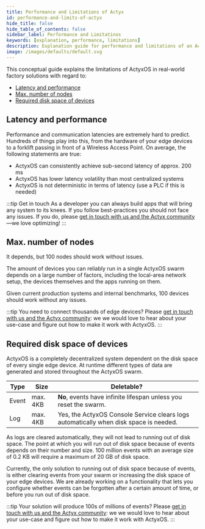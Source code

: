```yaml
---
title: Performance and Limitations of Actyx
id: performance-and-limits-of-actyx
hide_title: false
hide_table_of_contents: false
sidebar_label: Performance and Limitatinos
keywords: [explanation, performance, limitations]
description: Explanation guide for performance and limitations of an Actyx solution.
image: /images/defaults/default.svg
---
```


This conceptual guide explains the limitations of ActyxOS in real-world factory solutions with regard to:

- [Latency and performance](#latency-and-performance)
- [Max. number of nodes](#max-number-of-nodes)
- [Required disk space of devices](#required-disk-space)

## Latency and performance
Performance and communication latencies are extremely hard to predict. Hundreds of things play into this, from the hardware of your edge devices to a forklift passing in front of a Wireless Access Point. On average, the following statements are true:

- ActyxOS can consistently achieve sub-second latency of approx. 200 ms
- ActyxOS has lower latency volatility than most centralized systems
- ActyxOS is not deterministic in terms of latency (use a PLC if this is needed)
 
:::tip Get in touch
As a developer you can always build apps that will bring any system to its knees. If you follow best-practices you should not face any issues. If you do, please [get in touch with us and the Actyx community](https://community.actyx.com/)—we love optimizing!
:::

## Max. number of nodes

It depends, but 100 nodes should work without issues.

The amount of devices you can reliably run in a single ActyxOS swarm depends on a large number of factors, including the local-area network setup, the devices themselves and the apps running on them.

Given current production systems and internal benchmarks, 100 devices should work without any issues.

:::tip You need to connect thousands of edge devices?
Please [get in touch with us and the Actyx community](https://community.actyx.com/): we we would love to hear about your use-case and figure out how to make it work with ActyxOS.
:::

## Required disk space of devices

ActyxOS is a completely decentralized system dependent on the disk space of every single edge device. At runtime different types of data are generated and stored throughout the ActyxOS swarm.

|Type|Size|Deletable?|
|----|----|----------|
|Event|max. 4KB|**No**, events have infinite lifespan unless you reset the swarm.|
|Log|max. 4KB| Yes, the ActyxOS Console Service clears logs automatically when disk space is needed.|

As logs are cleared automatically, they will not lead to running out of disk space. The point at which you will run out of disk space because of events depends on their number and size. 100 million events with an average size of 0.2 KB will require a maximum of 20 GB of disk space.

Currently, the only solution to running out of disk space because of events, is either clearing events from your swarm or increasing the disk space of your edge devices. We are already working on a functionality that lets you configure whether events can be forgotten after a certain amount of time, or before you run out of disk space.

:::tip Your solution will produce 100s of millions of events?
Please [get in touch with us and the Actyx community](https://community.actyx.com/): we we would love to hear about your use-case and figure out how to make it work with ActyxOS.
:::